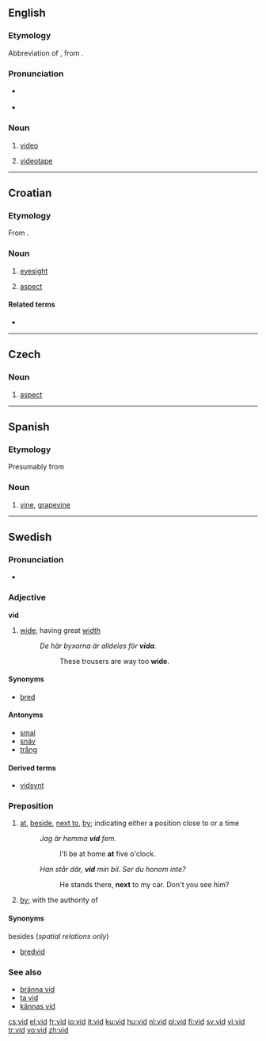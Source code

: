 {{also|við|víð}}
==English==

===Etymology===
Abbreviation of {{term|video||lang=en}}, from {{etyl|la}} {{term|video|videō|I see|lang=la}}.

===Pronunciation===
* {{a|UK|US}} {{IPA|/vɪd/}}
* {{rhymes|ɪd}}

===Noun===
{{en-noun}}

# {{slang}} [[video]]
# {{slang}} [[videotape]]

----

==Croatian==

===Etymology===
From {{proto|Slavic|vidъ|lang=hr}}.

===Noun===
{{infl|hr|noun|g=m|head=vidъ}}

# [[eyesight]]
# {{grammar|lang=hr}} [[aspect]]

====Related terms====
* {{l|hr|vidjeti|vȉdjeti}}

----

==Czech==

===Noun===
{{infl|cs|noun|g=m}}

# [[aspect]] {{grammar|lang=cs}}

----

==Spanish==

===Etymology===
Presumably from {{etyl|la|es}} {{term|vinum||grape|lang=la}}

===Noun===
{{infl|es|noun|g=f|plural|[[vides]]}}

# [[vine]], [[grapevine]]

----

==Swedish==

===Pronunciation===
* {{audio|Sv-vid.ogg|audio}}

===Adjective===
{{sv-adj-reg|n=vitt}}
'''vid'''

# [[wide]]; having great [[width]]
#: ''De här byxorna är alldeles för '''vida'''.''
#:: These trousers are way too '''wide'''.

====Synonyms====
* [[bred]]

====Antonyms====
* [[smal]]
* [[snäv]]
* [[trång]]

====Derived terms====
*[[vidsynt]]


===Preposition===
{{infl|sv|preposition}}

# [[at]], [[beside]], [[next to]], [[by]]; indicating either a position close to or a time 
#: ''Jag är hemma '''vid''' fem.''
#:: I'll be at home '''at''' five o'clock.
#: ''Han står där, '''vid''' min bil. Ser du honom inte?''
#:: He stands there, '''next''' to my car. Don't you see him?
#{{context|lang=sv|indicating an oath}} [[by]]; with the authority of

====Synonyms====
;besides (''spatial relations only'')
* [[bredvid]]

===See also===
*[[bränna vid]]
*[[ta vid]]
*[[kännas vid]]

[[cs:vid]]
[[el:vid]]
[[fr:vid]]
[[io:vid]]
[[it:vid]]
[[ku:vid]]
[[hu:vid]]
[[nl:vid]]
[[pl:vid]]
[[fi:vid]]
[[sv:vid]]
[[vi:vid]]
[[tr:vid]]
[[vo:vid]]
[[zh:vid]]